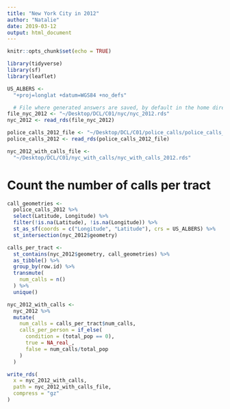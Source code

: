 ```yaml
---
title: "New York City in 2012"
author: "Natalie"
date: 2019-03-12
output: html_document
---
```


```r
knitr::opts_chunk$set(echo = TRUE)

library(tidyverse)
library(sf)
library(leaflet)

US_ALBERS <- 
  "+proj=longlat +datum=WGS84 +no_defs"

  # File where generated answers are saved, by default in the home directory
file_nyc_2012 <- "~/Desktop/DCL/C01/nyc/nyc_2012.rds"
nyc_2012 <- read_rds(file_nyc_2012)

police_calls_2012_file <- "~/Desktop/DCL/C01/police_calls/police_calls_2012.rds"
police_calls_2012 <- read_rds(police_calls_2012_file)

nyc_2012_with_calls_file <- 
  "~/Desktop/DCL/C01/nyc_with_calls/nyc_with_calls_2012.rds"
```

# Count the number of calls per tract

```r
call_geometries <-
  police_calls_2012 %>% 
  select(Latitude, Longitude) %>% 
  filter(!is.na(Latitude), !is.na(Longitude)) %>% 
  st_as_sf(coords = c("Longitude", "Latitude"), crs = US_ALBERS) %>% 
  st_intersection(nyc_2012$geometry)

calls_per_tract <-
  st_contains(nyc_2012$geometry, call_geometries) %>% 
  as_tibble() %>% 
  group_by(row.id) %>% 
  transmute(
    num_calls = n()
  ) %>% 
  unique()

nyc_2012_with_calls <-
  nyc_2012 %>% 
  mutate(
    num_calls = calls_per_tract$num_calls,
    calls_per_person = if_else(
      condition = (total_pop == 0),
      true = NA_real_,
      false = num_calls/total_pop
    )
  )

write_rds(
  x = nyc_2012_with_calls, 
  path = nyc_2012_with_calls_file, 
  compress = "gz"
)
```
